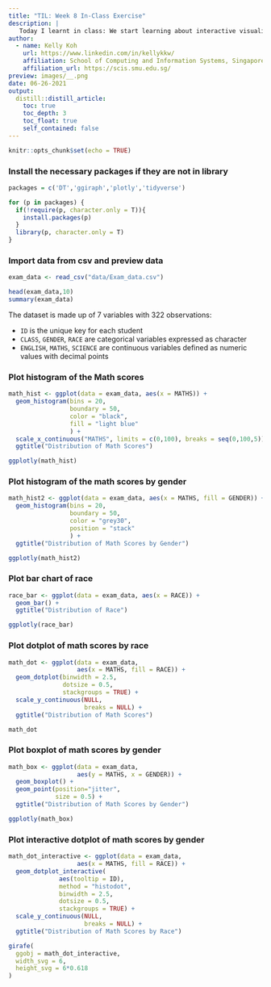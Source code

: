 ```yaml
---
title: "TIL: Week 8 In-Class Exercise"
description: |
   Today I learnt in class: We start learning about interactive visualization using R. Tidyverse will be used to create the data science workflow. 
author:
  - name: Kelly Koh
    url: https://www.linkedin.com/in/kellykkw/
    affiliation: School of Computing and Information Systems, Singapore Management University
    affiliation_url: https://scis.smu.edu.sg/
preview: images/__.png
date: 06-26-2021
output:
  distill::distill_article:
    toc: true
    toc_depth: 3
    toc_float: true
    self_contained: false
---
```



```r
knitr::opts_chunk$set(echo = TRUE)
```

### Install the necessary packages if they are not in library
```r
packages = c('DT','ggiraph','plotly','tidyverse')

for (p in packages) {
  if(!require(p, character.only = T)){
    install.packages(p)
  }
  library(p, character.only = T)
}
```
### Import data from csv and preview data
```r
exam_data <- read_csv("data/Exam_data.csv")

head(exam_data,10)
summary(exam_data)
```

The dataset is made up of 7 variables with 322 observations:

- `ID` is the unique key for each student
- `CLASS`, `GENDER`, `RACE` are categorical variables expressed as character
- `ENGLISH`, `MATHS`, `SCIENCE` are continuous variables defined as numeric values with decimal points 

### Plot histogram of the Math scores
```r
math_hist <- ggplot(data = exam_data, aes(x = MATHS)) +
  geom_histogram(bins = 20,
                 boundary = 50,
                 color = "black",
                 fill = "light blue"
                 ) +
  scale_x_continuous("MATHS", limits = c(0,100), breaks = seq(0,100,5)) +
  ggtitle("Distribution of Math Scores")

ggplotly(math_hist)

```

### Plot histogram of the math scores by gender
```r
math_hist2 <- ggplot(data = exam_data, aes(x = MATHS, fill = GENDER)) +
  geom_histogram(bins = 20,
                 boundary = 50,
                 color = "grey30",
                 position = "stack"
                 ) +
  ggtitle("Distribution of Math Scores by Gender")

ggplotly(math_hist2)

```

### Plot bar chart of race
```r
race_bar <- ggplot(data = exam_data, aes(x = RACE)) +
  geom_bar() +
  ggtitle("Distribution of Race")

ggplotly(race_bar)

```

### Plot dotplot of math scores by race
```r
math_dot <- ggplot(data = exam_data, 
                   aes(x = MATHS, fill = RACE)) +
  geom_dotplot(binwidth = 2.5,
               dotsize = 0.5,
               stackgroups = TRUE) +
  scale_y_continuous(NULL, 
                     breaks = NULL) +
  ggtitle("Distribution of Math Scores")

math_dot

```

### Plot boxplot of math scores by gender
```r
math_box <- ggplot(data = exam_data, 
                   aes(y = MATHS, x = GENDER)) +
  geom_boxplot() +
  geom_point(position="jitter",
             size = 0.5) +
  ggtitle("Distribution of Math Scores by Gender")

ggplotly(math_box)

```

### Plot interactive dotplot of math scores by gender
```r
math_dot_interactive <- ggplot(data = exam_data, 
                   aes(x = MATHS, fill = RACE)) +
  geom_dotplot_interactive(
              aes(tooltip = ID),
              method = "histodot",
              binwidth = 2.5,
              dotsize = 0.5,
              stackgroups = TRUE) +
  scale_y_continuous(NULL, 
                     breaks = NULL) +
  ggtitle("Distribution of Math Scores by Race")

girafe(
  ggobj = math_dot_interactive,
  width_svg = 6,
  height_svg = 6*0.618
)

```